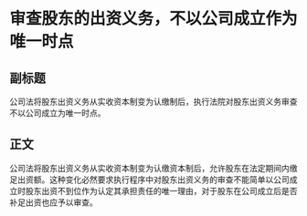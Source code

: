 # 审查股东的出资义务，不以公司成立作为唯一时点
## 副标题
公司法将股东出资义务从实收资本制变为认缴制后，执行法院对股东出资义务审查不以公司成立为唯一时点。
## 正文
公司法将股东出资义务从实收资本制变为认缴资本制后，允许股东在法定期间内缴足出资额。这种变化必然要求执行程序中对股东出资义务的审查不能简单以公司成立时股东出资不到位作为认定其承担责任的唯一理由，对于股东在公司成立后是否补足出资也应予以审查。